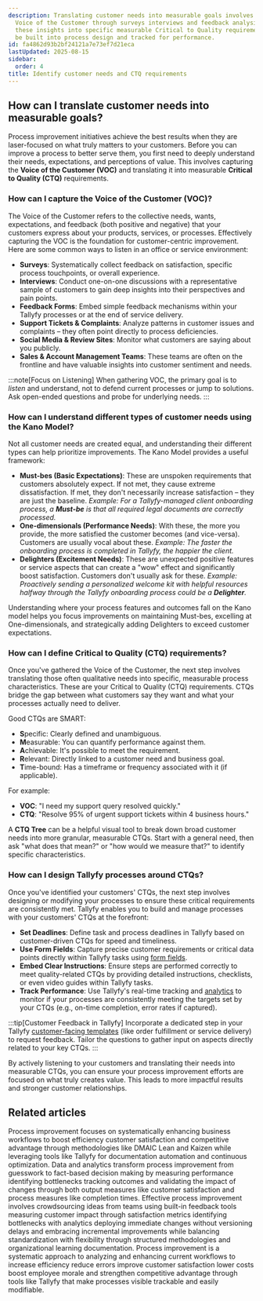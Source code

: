 ```yaml
---
description: Translating customer needs into measurable goals involves capturing the
  Voice of the Customer through surveys interviews and feedback analysis then converting
  these insights into specific measurable Critical to Quality requirements that can
  be built into process design and tracked for performance.
id: fa4862d93b2bf24121a7e73ef7d21eca
lastUpdated: 2025-08-15
sidebar:
  order: 4
title: Identify customer needs and CTQ requirements
---
```


## How can I translate customer needs into measurable goals?

Process improvement initiatives achieve the best results when they are laser-focused on what truly matters to your customers. Before you can improve a process to better serve them, you first need to deeply understand their needs, expectations, and perceptions of value. This involves capturing the **Voice of the Customer (VOC)** and translating it into measurable **Critical to Quality (CTQ)** requirements.

### How can I capture the Voice of the Customer (VOC)?

The Voice of the Customer refers to the collective needs, wants, expectations, and feedback (both positive and negative) that your customers express about your products, services, or processes. Effectively capturing the VOC is the foundation for customer-centric improvement. Here are some common ways to listen in an office or service environment:

-   **Surveys**: Systematically collect feedback on satisfaction, specific process touchpoints, or overall experience.
-   **Interviews**: Conduct one-on-one discussions with a representative sample of customers to gain deep insights into their perspectives and pain points.
-   **Feedback Forms**: Embed simple feedback mechanisms within your Tallyfy processes or at the end of service delivery.
-   **Support Tickets & Complaints**: Analyze patterns in customer issues and complaints – they often point directly to process deficiencies.
-   **Social Media & Review Sites**: Monitor what customers are saying about you publicly.
-   **Sales & Account Management Teams**: These teams are often on the frontline and have valuable insights into customer sentiment and needs.

:::note[Focus on Listening]
When gathering VOC, the primary goal is to *listen* and understand, not to defend current processes or jump to solutions. Ask open-ended questions and probe for underlying needs.
:::

### How can I understand different types of customer needs using the Kano Model?

Not all customer needs are created equal, and understanding their different types can help prioritize improvements. The Kano Model provides a useful framework:

-   **Must-bes (Basic Expectations)**: These are unspoken requirements that customers absolutely expect. If not met, they cause extreme dissatisfaction. If met, they don't necessarily increase satisfaction – they are just the baseline. *Example: For a Tallyfy-managed client onboarding process, a **Must-be** is that all required legal documents are correctly processed.*
-   **One-dimensionals (Performance Needs)**: With these, the more you provide, the more satisfied the customer becomes (and vice-versa). Customers are usually vocal about these. *Example: The faster the onboarding process is completed in Tallyfy, the happier the client.*
-   **Delighters (Excitement Needs)**: These are unexpected positive features or service aspects that can create a "wow" effect and significantly boost satisfaction. Customers don't usually ask for these. *Example: Proactively sending a personalized welcome kit with helpful resources halfway through the Tallyfy onboarding process could be a **Delighter**.*

Understanding where your process features and outcomes fall on the Kano model helps you focus improvements on maintaining Must-bes, excelling at One-dimensionals, and strategically adding Delighters to exceed customer expectations.

### How can I define Critical to Quality (CTQ) requirements?

Once you've gathered the Voice of the Customer, the next step involves translating those often qualitative needs into specific, measurable process characteristics. These are your Critical to Quality (CTQ) requirements. CTQs bridge the gap between what customers say they want and what your processes actually need to deliver.

Good CTQs are SMART:

-   **S**pecific: Clearly defined and unambiguous.
-   **M**easurable: You can quantify performance against them.
-   **A**chievable: It's possible to meet the requirement.
-   **R**elevant: Directly linked to a customer need and business goal.
-   **T**ime-bound: Has a timeframe or frequency associated with it (if applicable).

For example:
-   **VOC**: "I need my support query resolved quickly."
-   **CTQ**: "Resolve 95% of urgent support tickets within 4 business hours."

A **CTQ Tree** can be a helpful visual tool to break down broad customer needs into more granular, measurable CTQs. Start with a general need, then ask "what does that mean?" or "how would we measure that?" to identify specific characteristics.

### How can I design Tallyfy processes around CTQs?

Once you've identified your customers' CTQs, the next step involves designing or modifying your processes to ensure these critical requirements are consistently met. Tallyfy enables you to build and manage processes with your customers' CTQs at the forefront:

-   **Set Deadlines**: Define task and process deadlines in Tallyfy based on customer-driven CTQs for speed and timeliness.
-   **Use Form Fields**: Capture precise customer requirements or critical data points directly within Tallyfy tasks using [form fields](/products/pro/tracking-and-tasks/tasks/what-are-form-fields-in-tallyfy/).
-   **Embed Clear Instructions**: Ensure steps are performed correctly to meet quality-related CTQs by providing detailed instructions, checklists, or even video guides within Tallyfy tasks.
-   **Track Performance**: Use Tallyfy's real-time tracking and [analytics](/products/pro/integrations/analytics/) to monitor if your processes are consistently meeting the targets set by your CTQs (e.g., on-time completion, error rates if captured).

:::tip[Customer Feedback in Tallyfy]
Incorporate a dedicated step in your Tallyfy [customer-facing templates](/products/pro/documenting/templates/) (like order fulfillment or service delivery) to request feedback. Tailor the questions to gather input on aspects directly related to your key CTQs.
:::

By actively listening to your customers and translating their needs into measurable CTQs, you can ensure your process improvement efforts are focused on what truly creates value. This leads to more impactful results and stronger customer relationships.


## Related articles
<CardGrid>
<LinkTitleCard header="<b>How To > Process improvement</b>" href="/products/pro/tutorials/how-to/process-improvement/" > Process improvement focuses on systematically enhancing business workflows to boost efficiency customer satisfaction and competitive advantage through methodologies like DMAIC Lean and Kaizen while leveraging tools like Tallyfy for documentation automation and continuous optimization. </LinkTitleCard>
<LinkTitleCard header="<b>Process Improvement > Gather data and use Tallyfy analytics</b>" href="/products/pro/tutorials/how-to/process-improvement/gathering-data-and-using-tallyfy-analytics-for-insights/" > Data and analytics transform process improvement from guesswork to fact-based decision making by measuring performance identifying bottlenecks tracking outcomes and validating the impact of changes through both output measures like customer satisfaction and process measures like completion times. </LinkTitleCard>
<LinkTitleCard header="<b>How To > Improve processes effectively</b>" href="/products/pro/tutorials/how-to/improve-processes-effectively/" > Effective process improvement involves crowdsourcing ideas from teams using built-in feedback tools measuring customer impact through satisfaction metrics identifying bottlenecks with analytics deploying immediate changes without versioning delays and embracing incremental improvements while balancing standardization with flexibility through structured methodologies and organizational learning documentation. </LinkTitleCard>
<LinkTitleCard header="<b>Process Improvement > What is process improvement?</b>" href="/products/pro/tutorials/how-to/process-improvement/what-is-process-improvement/" > Process improvement is a systematic approach to analyzing and enhancing current workflows to increase efficiency reduce errors improve customer satisfaction lower costs boost employee morale and strengthen competitive advantage through tools like Tallyfy that make processes visible trackable and easily modifiable. </LinkTitleCard>
</CardGrid>